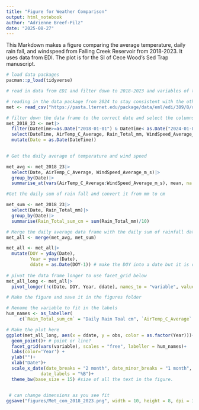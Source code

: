 ```yaml
---
title: "Figure for Weather Comparison"
output: html_notebook
author: "Adrienne Breef-Pilz"
date: "2025-08-27"
---
```


This Markdown makes a figure comparing the average temperature, daily rain fall, and windspeed from Falling Creek Reservoir from 2018-2023. It uses data from EDI. The plot is for the SI of Cece Wood's Sed Trap manuscript. 

```r
# load data packages
pacman::p_load(tidyverse)

```

```r

# read in data from EDI and filter down to 2018-2023 and variables of temp, rainfall, and wind speed

# reading in the data package from 2024 to stay consistent with the other data products
met <- read_csv("https://pasta.lternet.edu/package/data/eml/edi/389/8/d4c74bbb3b86ea293e5c52136347fbb0")

# filter down the data frame to the correct date and select the columns we need
met_2018_23 <- met|>
  filter(DateTime>=as.Date("2018-01-01") & DateTime< as.Date("2024-01-01"))|>
  select(DateTime, AirTemp_C_Average, Rain_Total_mm, WindSpeed_Average_m_s)|>
  mutate(Date = as.Date(DateTime))
  
```

```r
# Get the daily average of temperature and wind speed

met_avg <- met_2018_23|>
  select(Date, AirTemp_C_Average, WindSpeed_Average_m_s)|>
  group_by(Date)|>
  summarise_at(vars(AirTemp_C_Average:WindSpeed_Average_m_s), mean, na.rm = TRUE)


```

```r
#Get the daily sum of rain fall and convert it from mm to cm

met_sum <- met_2018_23|>
  select(Date, Rain_Total_mm)|>
  group_by(Date)|>
  summarise(Rain_Total_sum_cm = sum(Rain_Total_mm)/10)

```

```r
# Merge the daily average data frame with the daily sum of rainfall data frame
met_all <- merge(met_avg, met_sum)

met_all <- met_all|>
  mutate(DOY = yday(Date),
         Year = year(Date),
         ddate = as.Date(DOY-1)) # make the DOY into a date but it is off by 1 so subtract and then convert it into a date format. This way they all have the same year and will stack on top of one another
  
# pivot the data frame longer to use facet_grid below
met_all_long <- met_all|>
  pivot_longer(!c(Date, DOY, Year, ddate), names_to = "variable", values_to = "obs")

```

```r
# Make the figure and save it in the figures folder

# Rename the variable to fit in the labels
hum_names <- as_labeller(
     c(`Rain_Total_sum_cm` = "Daily Rain Toal cm", `AirTemp_C_Average` = "Daily Average Air Temp C",`WindSpeed_Average_m_s` = "Daily Averge Wind Speed m/s"))

# Make the plot here
ggplot(met_all_long, aes(x = ddate, y = obs, color = as.factor(Year)))+
  geom_point()+ # point or line?
  facet_grid(vars(variable), scales = "free", labeller = hum_names)+
  labs(color='Year') + 
  ylab("")+
  xlab("Date")+
  scale_x_date(date_breaks = "2 month", date_minor_breaks = "1 month",
             date_labels = "%B")+
  theme_bw(base_size = 15) #size of all the text in the figure. 


 # can change dimensions as you see fit 
ggsave("figures/Met_com_2018_2023.png", width = 10, height = 8, dpi = 300, units = "in", device='png')
```

